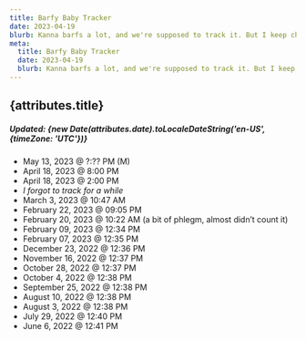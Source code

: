 ```yaml
---
title: Barfy Baby Tracker
date: 2023-04-19
blurb: Kanna barfs a lot, and we're supposed to track it. But I keep changing up my journaling systems. So I should keep it somewhere more permanent and that I mean to check more often anyway.
meta:
  title: Barfy Baby Tracker
  date: 2023-04-19
  blurb: Kanna barfs a lot, and we're supposed to track it. But I keep changing up my journaling systems. So I should keep it somewhere more permanent and that I mean to check more often anyway.
---
```


## {attributes.title}

##### Updated: {new Date(attributes.date).toLocaleDateString('en-US', {timeZone: 'UTC'})}

- May 13, 2023 @ ?:?? PM (M)
- April 18, 2023 @ 8:00 PM
- April 18, 2023 @ 2:00 PM
- *I forgot to track for a while*
- March 3, 2023 @ 10:47 AM
- February 22, 2023 @ 09:05 PM
- February 20, 2023 @ 10:22 AM (a bit of phlegm, almost didn’t count it)
- February 09, 2023 @ 12:34 PM
- February 07, 2023 @ 12:35 PM
- December 23, 2022 @ 12:36 PM
- November 16, 2022 @ 12:37 PM
- October 28, 2022 @ 12:37 PM
- October 4, 2022 @ 12:38 PM
- September 25, 2022 @ 12:38 PM
- August 10, 2022 @ 12:38 PM
- August 3, 2022 @ 12:38 PM
- July 29, 2022 @ 12:40 PM
- June 6, 2022 @ 12:41 PM
